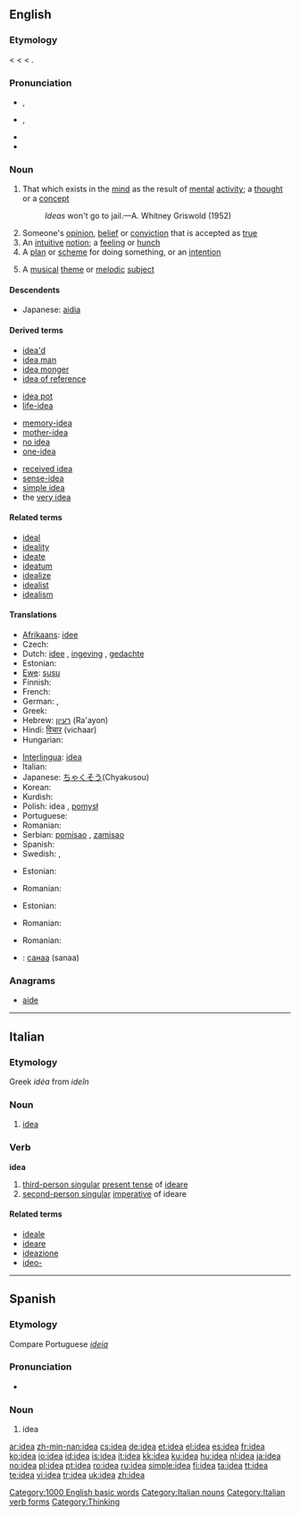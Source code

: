 ==English==

{{rank|electronic|sea|necessary|458|idea|reached|appeared|spoke}}

===Etymology===
< {{L.}} {{term|idea|lang=la||a (Platonic) idea; archetype}} < {{etyl|grc|en}} {{term|ἰδέα||notion, pattern|tr=idea|lang=grc|sc=polytonic}} < {{term|εἴδω||I see|tr=eidō|lang=grc|sc=polytonic}}.

===Pronunciation===
* {{a|RP}} {{IPA|/aɪˈdɪə/}}, {{SAMPA|/aI"dI@/}}
* {{a|GenAm}} {{IPA|/aɪˈdiːə/}}, {{SAMPA|/aI"di:@/}}
* {{audio|en-us-idea.ogg|Audio (US)}}
* {{rhymes|ɪə}}

===Noun===
{{wikipedia}}
{{en-noun}}

# That which exists in the [[mind]] as the result of [[mental]] [[activity]]; a [[thought]] or a [[concept]]
#: ''Ideas'' won't go to jail.—A. Whitney Griswold (1952)
# Someone's [[opinion]], [[belief]] or [[conviction]] that is accepted as [[true]]
# An [[intuitive]] [[notion]]; a [[feeling]] or [[hunch]]
# A [[plan]] or [[scheme]] for doing something, or an [[intention]]
# {{music}} A [[musical]] [[theme]] or [[melodic]] [[subject]]

====Descendents====
* Japanese: [[aidia]]

====Derived terms====
{{rel-top4|terms derived from idea}}
* [[idea'd]]
* [[idea man]]
* [[idea monger]]
* [[idea of reference]]
{{rel-mid4}}
* [[idea pot]]
* [[life-idea]]
{{rel-mid4}}
* [[memory-idea]]
* [[mother-idea]]
* [[no idea]]
* [[one-idea]]
{{rel-mid4}}
* [[received idea]]
* [[sense-idea]]
* [[simple idea]]
* the [[very idea]]
{{rel-bottom}}

====Related terms====
* [[ideal]]
* [[ideality]]
* [[ideate]]
* [[ideatum]]
* [[idealize]]
* [[idealist]]
* [[idealism]]

====Translations====
{{trans-top|that which comes to mind}}
* [[Afrikaans]]: [[idee]]
* Czech: {{t-|cs|nápad|m}}
* Dutch: [[idee]] {{n}}, [[ingeving]] {{f}}, [[gedachte]] {{f}}
* Estonian: {{t+|et|mõte}}
* [[Ewe]]: [[susu]] {{n}}
* Finnish: {{t+|fi|idea}}
* French: {{t+|fr|idée|f}}
* German: {{t+|de|Idee|f}}, {{t+|de|Ahnung|f}}
* Greek: {{t+|el|ιδέα|f|sc=Grek}}
* Hebrew: [[רעיון]] (Ra'ayon) {{m}}
* Hindi: [[विचार]] (vichaar)
* Hungarian: {{t+|hu|ötlet}}
{{trans-mid}}
* [[Interlingua]]: [[idea#Interlingua|idea]]
* Italian: {{t+|it|idea|f}}
* Japanese: [[ちゃくそう]](Chyakusou)
* Korean: {{ko-inline|생각|saenggak}}
* Kurdish: {{KUchar|[[بیروڕا]]}}
* Polish: idea {{f}}, [[pomysł]] {{m}}
* Portuguese: {{t+|pt|idéia|f}}
* Romanian: {{t+|ro|idee|f}}
* Serbian: [[pomisao]] {{f}}, [[zamisao]] {{f}}
* Spanish: {{t+|es|idea|f}}
* Swedish: {{t+|sv|idé}}, {{t+|sv|tanke}}
{{trans-bottom}}

{{trans-top|opinion}}
* Estonian: {{t+|et|arvamus}}
{{trans-mid}}
* Romanian: {{t|ro|părere|f}}
{{trans-bottom}}

{{trans-top|hunch}}
* Estonian: {{t+|et|aimdus}}
{{trans-mid}}
* Romanian: {{t|ro|bănuială|f}}
{{trans-bottom}}

{{trans-top|plan}}
* Romanian: {{t+|ro|idee|f}}
{{trans-mid}}
{{trans-bottom}}

{{trans-top|musical theme}}
{{trans-mid}}
{{trans-bottom}}

{{checktrans-top}}
* {{ttbc|Mongolian}}: [[санаа]] (sanaa)
{{trans-mid}}
{{trans-bottom}}

===Anagrams===
* [[aide]]

[[Category:1000 English basic words]]

----

==Italian==

===Etymology===
Greek ''idéa'' from ''ideîn''

===Noun===
{{it-noun|ide|f|a|e}}

# [[idea#English|idea]]

===Verb===
'''idea'''

# [[third-person singular]] [[present tense]] of [[ideare]]
# [[second-person singular]] [[imperative]] of ideare

====Related terms====
* [[ideale]]
* [[ideare]]
* [[ideazione]]
* [[ideo-]]

[[Category:Italian nouns]]
[[Category:Italian verb forms]]

----

==Spanish==

===Etymology===
Compare Portuguese ''[[ideia]]''

===Pronunciation===
* {{IPA|/iˈðea/|lang=es}}

===Noun===
{{es-noun-f}}

# idea

[[Category:Thinking]]

[[ar:idea]]
[[zh-min-nan:idea]]
[[cs:idea]]
[[de:idea]]
[[et:idea]]
[[el:idea]]
[[es:idea]]
[[fr:idea]]
[[ko:idea]]
[[io:idea]]
[[id:idea]]
[[is:idea]]
[[it:idea]]
[[kk:idea]]
[[ku:idea]]
[[hu:idea]]
[[nl:idea]]
[[ja:idea]]
[[no:idea]]
[[pl:idea]]
[[pt:idea]]
[[ro:idea]]
[[ru:idea]]
[[simple:idea]]
[[fi:idea]]
[[ta:idea]]
[[tt:idea]]
[[te:idea]]
[[vi:idea]]
[[tr:idea]]
[[uk:idea]]
[[zh:idea]]